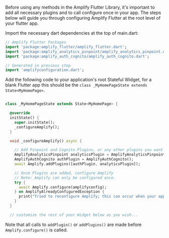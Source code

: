 
Before using any methods in the Amplify Flutter Library, it's important to add all necessary plugins and to call configure once in your app.  The steps below will guide you through configuring Amplify Flutter at the root level of your flutter app. 

Import the necessary dart dependencies at the top of main.dart: 

```dart
// Amplify Flutter Packages
import 'package:amplify_flutter/amplify_flutter.dart';
import 'package:amplify_analytics_pinpoint/amplify_analytics_pinpoint.dart';
import 'package:amplify_auth_cognito/amplify_auth_cognito.dart';

// Generated in previous step 
import 'amplifyconfiguration.dart'; 
```

Add the following code to your application's root Stateful Widget, for a blank Flutter app this should be the `class _MyHomePageState extends State<MyHomePage>`. 

```dart

class _MyHomePageState extends State<MyHomePage> {

  @override
  initState() {
    super.initState(); 
    _configureAmplify(); 
  }

  void _configureAmplify() async {

    // Add Pinpoint and Cognito Plugins, or any other plugins you want to use
    AmplifyAnalyticsPinpoint analyticsPlugin = AmplifyAnalyticsPinpoint();
    AmplifyAuthCognito authPlugin = AmplifyAuthCognito();
    await Amplify.addPlugins([authPlugin, analyticsPlugin]);

    // Once Plugins are added, configure Amplify
    // Note: Amplify can only be configured once.
    try {
      await Amplify.configure(amplifyconfig);
    } on AmplifyAlreadyConfiguredException {
      print("Tried to reconfigure Amplify; this can occur when your app restarts on Android.");
    }
  }

  // customize the rest of your Widget below as you wish...

```

Note that all calls to `addPlugin()` or `addPlugins()` are made before `Amplify.configure()` is called.
